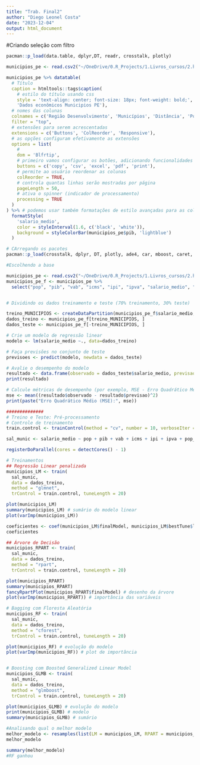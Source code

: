 ```yaml
---
title: "Trab. Final2"
author: "Diego Leonel Costa"
date: "2023-12-04"
output: html_document
---
```

#Criando seleção com filtro
```r
pacman::p_load(data.table, dplyr,DT, readr, crosstalk, plotly)

municipios_pe <- read.csv2("~/OneDrive/0.R_Projects/1.Livros_cursos/2.hugo_ml/hugo_ml_drcp/bases_originais/clusters_municipios_pe.csv", fileEncoding = "latin1")
```

```r

municipios_pe %>% datatable(
  # Título
  caption = htmltools::tags$caption(
    # estilo do título usando css
    style = 'text-align: center; font-size: 18px; font-weight: bold;',
    'Dados econômicos Municipios PE'),
  # nomes das colunas
  colnames = c('Região Desenvolvimento', 'Municípios', 'Distância', 'População', 'PIB', 'vab', "maior_vab", "lat", "long", "ICMS", "IPI", "IPVA", "salario_medio", "pop_ocu_per", "código", "mort_inf"),
  filter = "top",
  # extensões para serem acrescentadas
  extensions = c('Buttons', 'ColReorder', 'Responsive'),
  # as opções configuram efetivamente as extensões
  options = list(
    #
    dom = 'Blfrtip',
    # primeiro vamos configurar os botões, adicionando funcionalidades
    buttons = c('copy', 'csv', 'excel', 'pdf', 'print'),
    # permite ao usuário reordenar as colunas
    colReorder = TRUE,
    # controla quantas linhas serão mostradas por página
    pageLength = 50, 
    # ativa o spinner (indicador de processamento)
    processing = TRUE
  )
) %>% # podemos usar também formatações de estilo avançadas para as colunas
  formatStyle(
    'salario_medio',
    color = styleInterval(1.6, c('black', 'white')),
    background = styleColorBar(municipios_pe$pib, 'lightblue')
  )
```

```r
# CArregando os pacotes
pacman::p_load(crosstalk, dplyr, DT, plotly, ade4, car, mboost, caret, corrplot, data.table, dplyr, forcats, funModeling, ggplot2, mlbench, mltools, randomForest, rattle, tidyverse, DALEX, doParallel, readr)

#Escolhendo a base

municipios_pe <- read.csv2("~/OneDrive/0.R_Projects/1.Livros_cursos/2.hugo_ml/hugo_ml_drcp/bases_originais/clusters_municipios_pe.csv", fileEncoding = "latin1")
municipios_pe_f <- municipios_pe %>% 
  select("pop", "pib", "vab", "icms", "ipi", "ipva", "salario_medio", "pop_ocu_per")                         


# Dividindo os dados treinamento e teste (70% treinamento, 30% teste)

treino_MUNICIPIOS <- createDataPartition(municipios_pe_f$salario_medio, p = 0.7, list = FALSE)
dados_treino <- municipios_pe_f[treino_MUNICIPIOS, ]
dados_teste <- municipios_pe_f[-treino_MUNICIPIOS, ]

# Crie um modelo de regressão linear
modelo <- lm(salario_medio ~., data=dados_treino)

# Faça previsões no conjunto de teste
previsoes <- predict(modelo, newdata = dados_teste)

# Avalie o desempenho do modelo
resultado <- data.frame(observado = dados_teste$salario_medio, previsao = previsoes)
print(resultado)

# Calcule métricas de desempenho (por exemplo, MSE - Erro Quadrático Médio)
mse <- mean((resultado$observado - resultado$previsao)^2)
print(paste("Erro Quadrático Médio (MSE):", mse))

##############
# Treino e Teste: Pré-processamento
# Controle de treinamento
train.control <- trainControl(method = "cv", number = 10, verboseIter = T) # controle de treino

sal_munic <- salario_medio ~ pop + pib + vab + icms + ipi + ipva + pop_ocu_per

registerDoParallel(cores = detectCores() - 1)

# Treinamentos
## Regressão Linear penalizada
municipios_LM <- train(
  sal_munic, 
  data = dados_treino, 
  method = "glmnet", 
  trControl = train.control, tuneLength = 20)

plot(municipios_LM)
summary(municipios_LM) # sumário do modelo linear
plot(varImp(municipios_LM))

coeficientes <- coef(municipios_LM$finalModel, municipios_LM$bestTune$lambda)
coeficientes

## Árvore de Decisão
municipios_RPART <- train(
  sal_munic, 
  data = dados_treino, 
  method = "rpart", 
  trControl = train.control, tuneLength = 20)

plot(municipios_RPART)
summary(municipios_RPART)
fancyRpartPlot(municipios_RPART$finalModel) # desenho da árvore
plot(varImp(municipios_RPART)) # importância das variáveis

# Bagging com Floresta Aleatória
municipios_RF <- train(
  sal_munic, 
  data = dados_treino, 
  method = "cforest", 
  trControl = train.control, tuneLength = 20)

plot(municipios_RF) # evolução do modelo
plot(varImp(municipios_RF)) # plot de importância


# Boosting com Boosted Generalized Linear Model
municipios_GLMB <- train(
  sal_munic, 
  data = dados_treino, 
  method = "glmboost", 
  trControl = train.control, tuneLength = 20)

plot(municipios_GLMB) # evolução do modelo
print(municipios_GLMB) # modelo
summary(municipios_GLMB) # sumário

#Analisando qual o melhor modelo
melhor_modelo <- resamples(list(LM = municipios_LM, RPART = municipios_RPART, RF = municipios_RF, GLMBOOST = municipios_GLMB))
melhor_modelo

summary(melhor_modelo)
#RF ganhou

```


